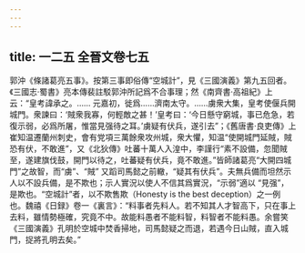 ```yaml
---
---
---
```

title: 一二五 全晉文卷七五
---




郭沖《條諸葛亮五事》。按第三事即俗傳“空城計”，見《三國演義》第九五回者。《三國志·蜀書》亮本傳裴註駁郭沖所記爲不合事理；然《南齊書·高祖紀》上云：“皇考諱承之。…… 元嘉初，徙爲……濟南太守。……虜衆大集，皇考使偃兵開城門。衆諫曰：‘賊衆我寡，何輕敵之甚！’皇考曰：‘今日懸守窮城，事已危急，若復示弱，必爲所屠，惟當見强待之耳。’虜疑有伏兵，遂引去”；《舊唐書·良吏傳》上崔知温遷蘭州刺史，會有党項三萬餘衆攻州城，衆大懼，知温“使開城門延賊，賊恐有伏，不敢進”，又《北狄傳》吐蕃十萬人入湟中，李謹行“素不設備，忽聞賊至，遂建旗伐鼓，開門以待之，吐蕃疑有伏兵，竟不敢進。”皆師諸葛亮“大開四城門”之故智，而“虜”、“賊” 又蹈司馬懿之前轍，“疑其有伏兵”。夫無兵備而坦然示人以不設兵備，是不欺也；示人實況以使人不信其爲實況，“示弱”適以 “見强”，是欺也。“空城計”者，以不欺售欺（Honesty is the best deception）之一例也。魏禧《日録》卷一《裏言》：“料事者先料人。若不知其人才智高下，只在事上去料，雖情勢極確，究竟不中。故能料愚者不能料智，料智者不能料愚。余嘗笑《三國演義》孔明於空城中焚香掃地，司馬懿疑之而退，若遇今日山賊，直入城門，捉將孔明去矣。”